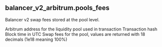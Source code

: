 ## balancer_v2_arbitrum.pools_fees 
Balancer v2 swap fees stored at the pool level.


<ParamField path="blockchain">

</ParamField>
<ParamField path="version">

</ParamField>
<ParamField path="contract_address">
Arbitrum address for the liquidity pool used in transaction
</ParamField>
<ParamField path="tx_hash">
Transaction hash
</ParamField>
<ParamField path="index">

</ParamField>
<ParamField path="tx_index">

</ParamField>
<ParamField path="block_time">
Block time in UTC
</ParamField>
<ParamField path="block_number">

</ParamField>
<ParamField path="swap_fee_percentage">
Swap fees for the pool, values are returned with 18 decimals (1e18 meaning 100%)
</ParamField>
